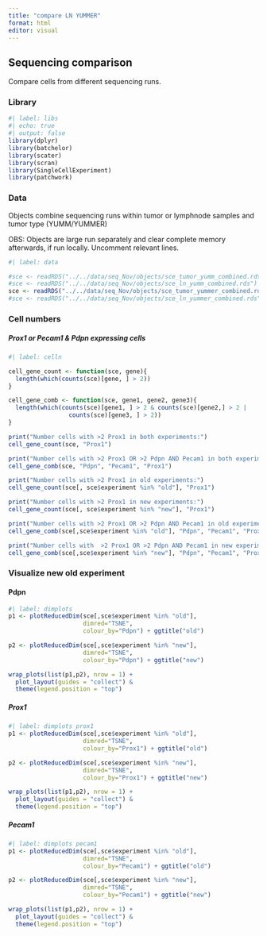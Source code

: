 ```yaml
---
title: "compare LN YUMMER"
format: html
editor: visual
---
```


## Sequencing comparison

Compare cells from different sequencing runs.

### Library

```r
#| label: libs
#| echo: true
#| output: false
library(dplyr)
library(batchelor)
library(scater)
library(scran)
library(SingleCellExperiment)
library(patchwork)
```

### Data

Objects combine sequencing runs within tumor or lymphnode samples and tumor type (YUMM/YUMMER)

OBS: Objects are large run separately and clear complete memory afterwards, if run locally. Uncomment relevant lines.

```r
#| label: data

#sce <- readRDS("../../data/seq_Nov/objects/sce_tumor_yumm_combined.rds")
#sce <- readRDS("../../data/seq_Nov/objects/sce_ln_yumm_combined.rds")
sce <- readRDS("../../data/seq_Nov/objects/sce_tumor_yummer_combined.rds")
#sce <- readRDS("../../data/seq_Nov/objects/sce_ln_yummer_combined.rds")


```

### Cell numbers

##### Prox1 or Pecam1 & Pdpn expressing cells

```r
#| label: celln

cell_gene_count <- function(sce, gene){
  length(which(counts(sce)[gene, ] > 2))
}

cell_gene_comb <- function(sce, gene1, gene2, gene3){
  length(which(counts(sce)[gene1, ] > 2 & counts(sce)[gene2,] > 2 | 
                 counts(sce)[gene3, ] > 2))
}

print("Number cells with >2 Prox1 in both experiments:")
cell_gene_count(sce, "Prox1")

print("Number cells with >2 Prox1 OR >2 Pdpn AND Pecam1 in both experiments:")
cell_gene_comb(sce, "Pdpn", "Pecam1", "Prox1")

print("Number cells with >2 Prox1 in old experiments:")
cell_gene_count(sce[, sce$experiment %in% "old"], "Prox1")

print("Number cells with >2 Prox1 in new experiments:")
cell_gene_count(sce[, sce$experiment %in% "new"], "Prox1")

print("Number cells with >2 Prox1 OR >2 Pdpn AND Pecam1 in old experiment:")
cell_gene_comb(sce[,sce$experiment %in% "old"], "Pdpn", "Pecam1", "Prox1")

print("Number cells with  >2 Prox1 OR >2 Pdpn AND Pecam1 in new experiment:")
cell_gene_comb(sce[,sce$experiment %in% "new"], "Pdpn", "Pecam1", "Prox1")


```

### Visualize new old experiment

#### Pdpn

```r
#| label: dimplots
p1 <- plotReducedDim(sce[,sce$experiment %in% "old"], 
                     dimred="TSNE", 
                     colour_by="Pdpn") + ggtitle("old")

p2 <- plotReducedDim(sce[,sce$experiment %in% "new"], 
                     dimred="TSNE", 
                     colour_by="Pdpn") + ggtitle("new")

wrap_plots(list(p1,p2), nrow = 1) + 
  plot_layout(guides = "collect") &
  theme(legend.position = "top")

```

##### Prox1

```r
#| label: dimplots prox1
p1 <- plotReducedDim(sce[,sce$experiment %in% "old"], 
                     dimred="TSNE", 
                     colour_by="Prox1") + ggtitle("old")

p2 <- plotReducedDim(sce[,sce$experiment %in% "new"], 
                     dimred="TSNE", 
                     colour_by="Prox1") + ggtitle("new")

wrap_plots(list(p1,p2), nrow = 1) + 
  plot_layout(guides = "collect") &
  theme(legend.position = "top")
```

##### Pecam1

```r
#| label: dimplots pecam1
p1 <- plotReducedDim(sce[,sce$experiment %in% "old"], 
                     dimred="TSNE", 
                     colour_by="Pecam1") + ggtitle("old")

p2 <- plotReducedDim(sce[,sce$experiment %in% "new"], 
                     dimred="TSNE", 
                     colour_by="Pecam1") + ggtitle("new")

wrap_plots(list(p1,p2), nrow = 1) + 
  plot_layout(guides = "collect") &
  theme(legend.position = "top")
```
